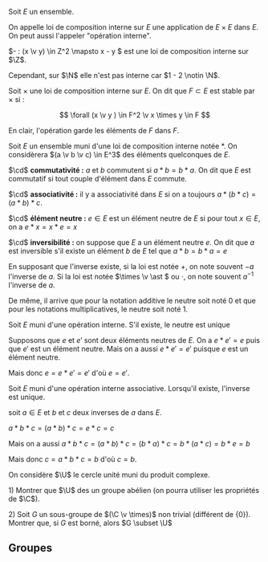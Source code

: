 


<Item type='definition' titre='loi de composition interne'>

Soit $E$ un ensemble.

On appelle loi de composition interne sur $E$ une application de $E \times E$ dans $E$. On peut aussi l'appeler "opération interne".
</Item>

<Hideable type='exemple' titre=''>

$- : (x \v y) \in Z^2 \mapsto x - y $ est une loi de composition interne sur $\Z$.

Cependant, sur $\N$ elle n'est pas interne car $1 - 2 \notin \N$.
</Hideable>


<Item type='definition' titre='partie stable'>

Soit $\times$ une loi de composition interne sur $E$. On dit que $F \subset E$ est stable par $\times$ si :

$$
\forall (x \v y ) \in F^2 \v x \times y \in F
$$

En clair, l'opération garde les éléments de $F$ dans $F$.
</Item>


<Item type='definition' titre='propriétés usuelles'>

Soit $E$ un ensemble muni d'une loi de composition interne notée $\ast$. On considèrera $(a \v b \v c) \in E^3$ des éléments quelconques de $E$.

$\cd$ **commutativité :** $a$ et $b$ commutent si $a\ast b = b\ast a$. On dit que $E$ est commutatif si tout couple d'élément dans $E$ commute.

$\cd$ **associativité :** il y a associativité dans $E$ si on a toujours $a\ast (b \ast c) = (a \ast b) \ast c$.

$\cd$ **élément neutre :** $e \in E$ est un élément neutre de $E$ si pour tout $x \in E$, on a $e \ast x = x \ast e = x$

$\cd$ **inversibilité :** on suppose que $E$ a un élément neutre $e$. On dit que $a$ est inversible s'il existe un élément $b$ de $E$  tel que $a \ast b = b\ast a = e$
</Item>

<Remarque titre=''>

En supposant que l'inverse existe, si la loi est notée $+$, on note souvent $-a$ l'inverse de $a$. Si la loi est notée $\times \v \ast $ ou $\cdot$, on note souvent $a^{-1}$ l'inverse de $a$.

De même, il arrive que pour la notation additive le neutre soit noté $0$ et que pour les notations multiplicatives, le neutre soit noté $1$.
</Remarque>

<Item type='proposition' titre="unicité du neutre">

Soit $E$ muni d'une opération interne. S'il existe, le neutre est unique
</Item>

<Hideable type='démonstration' titre=''>

Supposons que $e$ et $e'$ sont deux éléments neutres de $E$. On a $e \ast e' = e$ puis que $e'$ est un élément neutre. Mais on a aussi $e \ast e' = e'$ puisque $e$ est un élément neutre.

Mais donc $e = e \ast e' = e'$ d'où $e = e'$.

</Hideable>


<Item type='proposition' titre="unicité de l'inverse">

Soit $E$ muni d'une opération interne associative. Lorsqu'il existe, l'inverse est unique.
</Item>

<Hideable type='démonstration' titre=''>

soit $a \in E$ et $b$ et $c$ deux inverses de $a$ dans $E$. 

$a \ast b \ast c = (a \ast b) \ast c = e \ast c = c$

Mais on a aussi $a \ast b \ast c = (a \ast b) \ast c = (b \ast a) \ast c = b \ast (a \ast c) = b \ast e = b$

Mais donc $c = a \ast b \ast c = b$ d'où $c = b$.

</Hideable>


<Exercice titre='sur le cercle unité'>

On considère $\U$ le cercle unité muni du produit complexe.

1\) Montrer que $\U$ des un groupe abélien (on pourra utiliser les propriétés de $\C$).

2\) Soit $G$ un sous-groupe de $(\C \v \times)$ non trivial (différent de $\{0\}$). Montrer que, si $G$ est borné, alors $G \subset \U$

</Exercice>


## Groupes
